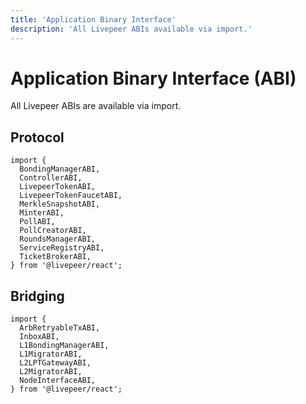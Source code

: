 ```yaml
---
title: 'Application Binary Interface'
description: 'All Livepeer ABIs available via import.'
---
```


# Application Binary Interface (ABI)

All Livepeer ABIs are available via import.

## Protocol

```tsx
import {
  BondingManagerABI,
  ControllerABI,
  LivepeerTokenABI,
  LivepeerTokenFaucetABI,
  MerkleSnapshotABI,
  MinterABI,
  PollABI,
  PollCreatorABI,
  RoundsManagerABI,
  ServiceRegistryABI,
  TicketBrokerABI,
} from '@livepeer/react';
```

## Bridging

```tsx
import {
  ArbRetryableTxABI,
  InboxABI,
  L1BondingManagerABI,
  L1MigratorABI,
  L2LPTGatewayABI,
  L2MigratorABI,
  NodeInterfaceABI,
} from '@livepeer/react';
```
